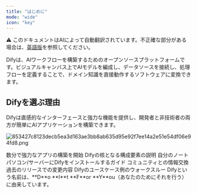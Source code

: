 ```yaml
---
title: "はじめに"
mode: "wide"
icon: "key"
---
```


<Note> ⚠️ このドキュメントはAIによって自動翻訳されています。不正確な部分がある場合は、[英語版](/en/documentation/pages/getting-started/introduction)を参照してください。</Note>

Difyは、AIワークフローを構築するためのオープンソースプラットフォームです。ビジュアルキャンバス上でAIモデルを編成し、データソースを接続し、処理フローを定義することで、ドメイン知識を直接動作するソフトウェアに変換できます。

## Difyを選ぶ理由

Difyは直感的なインターフェースと強力な機能を提供し、開発者と非技術者の両方が簡単にAIアプリケーションを構築できます。

![853427c8123decb5ea3d163ae3bb8ab635d95e92f7ee14a2e51e54df06e94fd8.png](/images/853427c8123decb5ea3d163ae3bb8ab635d95e92f7ee14a2e51e54df06e94fd8.png)

<CardGroup cols={3}>
  <Card title="クイックスタート" icon="play" href="en/getting-started/quick-start">
    数分で強力なアプリの構築を開始
  </Card>
  <Card title="概念" icon="highlighter" iconType="regular" href="en/guides/workflow/key-concepts">
    Difyの核となる構成要素の説明
  </Card>
  <Card title="インストール" icon="arrow-down-to-line" href="en/getting-started/install-self-hosted/docker-compose">
    自分のノートパソコン/サーバーにDifyをインストールするガイド
  </Card>
  <Card title="フォーラム" icon="message" href="https://discord.gg/FngNHpbcY7">
    コミュニティとの情報交換
  </Card>
  <Card title="変更履歴" icon="bell" href="https://github.com/langgenius/dify/releases">
    過去のリリースでの変更内容
  </Card>
  <Card title="例" icon="lightbulb" href="en/workshop/basic/build-ai-image-generation-app">
    Difyのユースケース例のウォークスルー
  </Card>
</CardGroup>

<Info>
  Difyという名前は、**D**o **I**t **F**or **Y**ou（あなたのためにそれを行う）に由来しています。
</Info>
